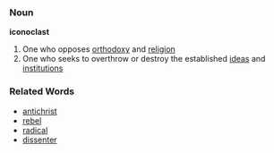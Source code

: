 === Noun ===

'''iconoclast'''

# One who opposes [[orthodoxy]] and [[religion]]
# One who seeks to overthrow or destroy the established [[ideas]] and [[institutions]]

=== Related Words ===
*[[antichrist]]
*[[rebel]]
*[[radical]]
*[[dissenter]]